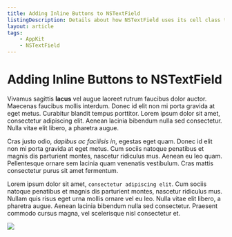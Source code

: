 ```yaml
---
title: Adding Inline Buttons to NSTextField
listingDescription: Details about how NSTextField uses its cell class to align its layout and its field editor.
layout: article
tags: 
    - AppKit
    - NSTextField
---
```


# Adding Inline Buttons to NSTextField

Vivamus sagittis **lacus** vel augue laoreet rutrum faucibus dolor auctor. Maecenas faucibus mollis interdum. Donec id elit non mi porta gravida at eget metus. Curabitur blandit tempus porttitor. Lorem ipsum dolor sit amet, consectetur adipiscing elit. Aenean lacinia bibendum nulla sed consectetur. Nulla vitae elit libero, a pharetra augue.

Cras justo odio, *dapibus ac facilisis in*, egestas eget quam. Donec id elit non mi porta gravida at eget metus. Cum sociis natoque penatibus et magnis dis parturient montes, nascetur ridiculus mus. Aenean eu leo quam. Pellentesque ornare sem lacinia quam venenatis vestibulum. Cras mattis consectetur purus sit amet fermentum.

Lorem ipsum dolor sit amet, `consectetur adipiscing elit`. Cum sociis natoque penatibus et magnis dis parturient montes, nascetur ridiculus mus. Nullam quis risus eget urna mollis ornare vel eu leo. Nulla vitae elit libero, a pharetra augue. Aenean lacinia bibendum nulla sed consectetur. Praesent commodo cursus magna, vel scelerisque nisl consectetur et.

<img src="/article-images/custom-nstextfield/ImageContent@2x.png" />
